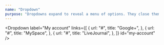 ```yaml
---
name: "Dropdown"
purpose: "Dropdowns expand to reveal a menu of options. They close themselves when the user clicks out of them."
---
```



<Dropdown
  label="My account"
  links={[
    {
      url: "#",
      title: "Google+",
    },
    {
      url: "#",
      title: "MySpace",
    },
    {
      url: "#",
      title: "LiveJournal",
    },
  ]}
  id="my-account"
/>
